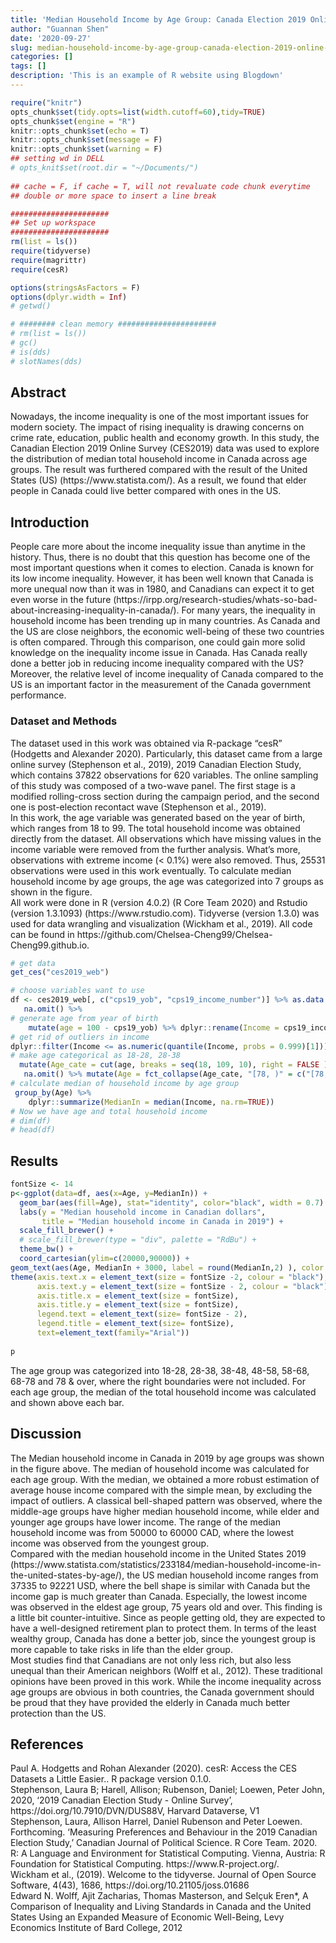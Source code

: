 ```yaml
---
title: 'Median Household Income by Age Group: Canada Election 2019 Online Survey'
author: "Guannan Shen"
date: '2020-09-27'
slug: median-household-income-by-age-group-canada-election-2019-online-survey
categories: []
tags: []
description: 'This is an example of R website using Blogdown'
---
```


```r
require("knitr")
opts_chunk$set(tidy.opts=list(width.cutoff=60),tidy=TRUE)
opts_chunk$set(engine = "R")
knitr::opts_chunk$set(echo = T)
knitr::opts_chunk$set(message = F)
knitr::opts_chunk$set(warning = F)
## setting wd in DELL
# opts_knit$set(root.dir = "~/Documents/")
                                                 
## cache = F, if cache = T, will not revaluate code chunk everytime
## double or more space to insert a line break
```


```r
######################
## Set up workspace
######################
rm(list = ls())
require(tidyverse)
require(magrittr)
require(cesR)

options(stringsAsFactors = F)
options(dplyr.width = Inf)
# getwd()

# ######## clean memory ######################
# rm(list = ls())
# gc()
# is(dds)
# slotNames(dds)
```
## Abstract 

Nowadays, the income inequality is one of the most important issues for modern society. The impact of rising inequality is drawing concerns on crime rate, education, public health and economy growth. In this study, the Canadian Election 2019 Online Survey (CES2019) data was used to explore the distribution of median total household income in Canada across age groups. The result was furthered compared with the result of the United States (US) (https://www.statista.com/). As a result, we found that elder people in Canada could live better compared with ones in the US.

## Introduction 
People care more about the income inequality issue than anytime in the history. Thus, there is no doubt that this question has become one of the most important questions when it comes to election. Canada is known for its low income inequality. However, it has been well known that Canada is more unequal now than it was in 1980, and Canadians can expect it to get even worse in the future (https://irpp.org/research-studies/whats-so-bad-about-increasing-inequality-in-canada/). For many years, the inequality in household income has been trending up in many countries. As Canada and the US are close neighbors, the economic well-being of these two countries is often compared. Through this comparison, one could gain more solid knowledge on the inequality income issue in Canada. Has Canada really done a better job in reducing income inequality compared with the US? Moreover, the relative level of income inequality of Canada compared to the US is an important factor in the measurement of the Canada government performance.   

### Dataset and Methods
The dataset used in this work was obtained via R-package "cesR" (Hodgetts and Alexander 2020). Particularly, this dataset came from a large online survey (Stephenson et al., 2019), 2019 Canadian Election Study, which contains 37822 observations for 620 variables. The online sampling of this study was composed of a two-wave panel. The first stage is a modified rolling-cross section during the campaign period, and the second one is post-election recontact wave (Stephenson et al., 2019).  
In this work, the age variable was generated based on the year of birth, which ranges from 18 to 99. The total household income was obtained directly from the dataset. All observations which have missing values in the income variable were removed from the further analysis. What's more, observations with extreme income (< 0.1%) were also removed. Thus, 25531 observations were used in this work eventually. To calculate median household income by age groups, the age was categorized into 7 groups as shown in the figure.  
All work were done in R (version 4.0.2) (R Core Team 2020) and Rstudio (version 1.3.1093) (https://www.rstudio.com). Tidyverse (version 1.3.0) was used for data wrangling and visualization (Wickham et al., 2019). All code can be found in https://github.com/Chelsea-Cheng99/Chelsea-Cheng99.github.io.  

```r
# get data
get_ces("ces2019_web")

```


```r
# choose variables want to use
df <- ces2019_web[, c("cps19_yob", "cps19_income_number")] %>% as.data.frame() %>% 
   na.omit() %>% 
# generate age from year of birth
    mutate(age = 100 - cps19_yob) %>% dplyr::rename(Income = cps19_income_number) %>% dplyr::select(age, Income) %>% 
# get rid of outliers in income 
dplyr::filter(Income <= as.numeric(quantile(Income, probs = 0.999)[1])) %>%
# make age categorical as 18-28, 28-38
  mutate(Age_cate = cut(age, breaks = seq(18, 109, 10), right = FALSE )) %>% 
   na.omit() %>% mutate(Age = fct_collapse(Age_cate, "[78, )" = c("[78,88)", "[88,98)", "[98,108)"))) %>% 
# calculate median of household income by age group
 group_by(Age) %>%
    dplyr::summarize(MedianIn = median(Income, na.rm=TRUE))
# Now we have age and total household income  
# dim(df)
# head(df)
```


## Results  

```r
fontSize <- 14
p<-ggplot(data=df, aes(x=Age, y=MedianIn)) +
  geom_bar(aes(fill=Age), stat="identity", color="black", width = 0.7) +
  labs(y = "Median household income in Canadian dollars",
       title = "Median household income in Canada in 2019") + 
  scale_fill_brewer() +
  # scale_fill_brewer(type = "div", palette = "RdBu") +
  theme_bw() +
  coord_cartesian(ylim=c(20000,90000)) + 
geom_text(aes(Age, MedianIn + 3000, label = round(MedianIn,2) ), color = "black", size = 4) +
theme(axis.text.x = element_text(size = fontSize -2, colour = "black"),
      axis.text.y = element_text(size = fontSize - 2, colour = "black"),
      axis.title.x = element_text(size = fontSize),
      axis.title.y = element_text(size = fontSize),
      legend.text = element_text(size= fontSize - 2),
      legend.title = element_text(size= fontSize),
      text=element_text(family="Arial"))
  
p

```

The age group was categorized into 18-28, 28-38, 38-48, 48-58, 58-68, 68-78 and 78 & over, where the right boundaries were not included. For each age group, the median of the total household income was calculated and shown above each bar.  

## Discussion  
The Median household income in Canada in 2019 by age groups was shown in the figure above. The median of household income was calculated for each age group. With the median, we obtained a more robust estimation of average house income compared with the simple mean, by excluding the impact of outliers. A classical bell-shaped pattern was observed, where the middle-age groups have higher median household income, while elder and younger age groups have lower income. The range of the median household income was from 50000 to 60000 CAD, where the lowest income was observed from the youngest group.  
Compared with the median household income in the United States 2019 (https://www.statista.com/statistics/233184/median-household-income-in-the-united-states-by-age/), the US median household income ranges from 37335 to 92221 USD, where the bell shape is similar with Canada but the income gap is much greater than Canada. Especially, the lowest income was observed in the eldest age group, 75 years old and over. This finding is a little bit counter-intuitive. Since as people getting old, they are expected to have a well-designed retirement plan to protect them. In terms of the least wealthy group, Canada has done a better job, since the youngest group is more capable to take risks in life than the elder group.  
Most studies find that Canadians are not only less rich, but also less unequal than their American neighbors (Wolff et al., 2012). These traditional opinions have been proved in this work. While the income inequality across age groups are obvious in both countries, the Canada government should be proud that they have provided the elderly in Canada much better protection than the US. 


## References

Paul A. Hodgetts and Rohan Alexander (2020). cesR: Access the CES Datasets a Little Easier.. R package version 0.1.0.  
Stephenson, Laura B; Harell, Allison; Rubenson, Daniel; Loewen, Peter John, 2020, '2019 Canadian Election Study - Online Survey', https://doi.org/10.7910/DVN/DUS88V, Harvard Dataverse, V1  
Stephenson, Laura, Allison Harrel, Daniel Rubenson and Peter Loewen. Forthcoming. 'Measuring Preferences and Behaviour in the 2019 Canadian Election Study,' Canadian Journal of Political Science.
R Core Team. 2020. R: A Language and Environment for Statistical Computing. Vienna, Austria: R Foundation for Statistical Computing. https://www.R-project.org/.  
Wickham et al., (2019). Welcome to the tidyverse. Journal of Open Source Software, 4(43), 1686, https://doi.org/10.21105/joss.01686  
Edward N. Wolff, Ajit Zacharias, Thomas Masterson, and Selçuk Eren*, A Comparison of Inequality and Living Standards in Canada and the United States Using an Expanded Measure of Economic Well-Being, Levy Economics Institute of Bard College, 2012

